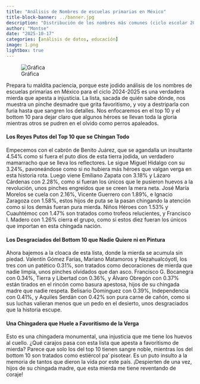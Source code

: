```yaml
---
title: "Análisis de Nombres de escuelas primarias en México"
title-block-banner: ../banner.jpg
description: "Distribución de los nombres más comunes (ciclo escolar 2024-2025)."
author: "Montse"
date: "2025-10-17"
categories: [análisis de datos, educación]
image: 1.png
lightbox: true
---
```


![Gráfica](1.png){group="my-gallery"}

Prepara tu maldita paciencia, porque este jodido análisis de los nombres de escuelas primarias en México para el ciclo 2024-2025 es una verdadera mierda que apesta a injusticia. La lista, sacada de quién sabe dónde, nos muestra un pinche desmadre que grita favoritismo, y voy a destriparla con furia hasta que sangren los detalles. Nos enfocaremos en el top 10 y el bottom 10 para dejar claro que algunos héroes se llevan toda la gloria mientras otros se pudren en el olvido como perros apaleados.

#### Los Reyes Putos del Top 10 que se Chingan Todo
Empecemos con el cabrón de Benito Juárez, que se agandalla un insultante 4.54% como si fuera el puto dios de esta tierra jodida, un verdadero mamarracho que se lleva los reflectores. Le sigue Miguel Hidalgo con su 3.24%, pavoneándose como si no hubiera más héroes que valgan verga en esta historia rota. Luego viene Emiliano Zapata con 3.18% y Lázaro Cárdenas con 2.28%, como si fueran los únicos que le pusieron huevos a la revolución, unos pinches engreídos que se creen la mera neta. José María Morelos se cuela con 2.16%, Vicente Guerrero con 1.89%, e Ignacio Zaragoza con 1.58%, estos hijos de puta se la pasan chingando la atención como si los demás fueran pura mierda. Niños Héroes con 1.53% y Cuauhtémoc con 1.47% son tratados como trofeos relucientes, y Francisco I. Madero con 1.26% cierra el grupo, como si estos diez fueran los únicos que importan en esta chingada nación.

#### Los Desgraciados del Bottom 10 que Nadie Quiere ni en Pintura
Ahora bajemos a la cloaca de esta lista, donde la mierda se acumula sin piedad. Valentín Gómez Farías, Mariano Matamoros y Nezahualcóyotl, los tres con un patético 0.31%, son tratados como decoraciones de mierda que nadie limpia, unos pinches olvidados que dan asco. Francisco G. Bocanegra con 0.34%, Tierra y Libertad con 0.36%, y Álvaro Obregón con 0.37% están tirados en el rincón como basura apestosa, hijos de su chingada madre que nadie respeta. Belisario Domínguez con 0.39%, Independencia con 0.41%, y Aquiles Serdán con 0.42% son pura carne de cañón, como si sus luchas valieran menos que un pedo en el desierto, unos desgraciados que la historia escupe.

#### Una Chingadera que Huele a Favoritismo de la Verga
Esto es una chingadera monumental, una injusticia que me tiene los huevos al cuello. ¿Qué carajos pasa con esta lista que apesta a favoritismo de mierda? Parece que solo los del top 10 tienen sangre noble, mientras los del bottom 10 son tratados como estiércol pa’ pisotear. Es un puto insulto a la memoria de tantos que dieron la vida por este país. ¡Despierten de una vez, hijos de su chingada madre, que esta mierda me tiene reventando de coraje!